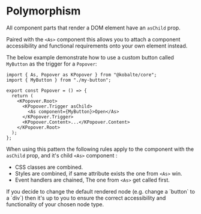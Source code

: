 
# Polymorphism

All component parts that render a DOM element have an `asChild` prop.

Paired with the `<As>` component this allows you to attach a component accessibility and functional requirements onto your own element instead.

The below example demonstrate how to use a custom button called `MyButton` as the trigger for a `Popover`:

```tsx {6-8}
import { As, Popover as KPopover } from "@kobalte/core";
import { MyButton } from "./my-button";

export const Popover = () => {
  return (
    <KPopover.Root>
      <KPopover.Trigger asChild>
        <As component={MyButton}>Open</As>
      </KPopover.Trigger>
      <KPopover.Content>...</KPopover.Content>
    </KPopover.Root>
  );
};
```

When using this pattern the following rules apply to the component with the `asChild` prop, and it's child `<As>` component :

- CSS classes are combined.
- Styles are combined, if same attribute exists the one from `<As>` win.
- Event handlers are chained, The one from `<As>` get called first.

<Callout type="warning">
  If you decide to change the default rendered node (e.g. change a `button` to a `div`) then it's up
  to you to ensure the correct accessibility and functionality of your chosen node type.
</Callout>
